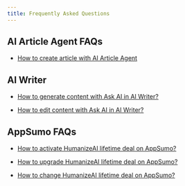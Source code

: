 ```yaml
---
title: Frequently Asked Questions
---
```

## AI Article Agent FAQs

- [How to create article with AI Article Agent](/faq/create-with-ai-article-agent)

## AI Writer

- [How to generate content with Ask AI in AI Writer?](/faq/generate-with-ask-ai)

- [How to edit content with Ask AI in AI Writer?](/faq/edit-with-ask-ai)

## AppSumo FAQs

- [How to activate HumanizeAI lifetime deal on AppSumo?](/faq/activate-appsumo-deal)

- [How to upgrade HumanizeAI lifetime deal on AppSumo?](/faq/upgrade-appsumo-deal)

- [How to change HumanizeAI lifetime deal on AppSumo?](/faq/change-appsumo-deal)

